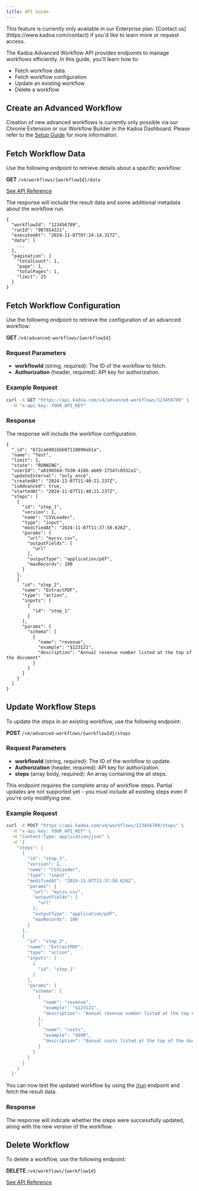 ```yaml
---
title: API Guide
---
```


<Note>
  This feature is currently only available in our Enterprise plan. [Contact
  us](https://www.kadoa.com/contact) if you'd like to learn more or request
  access.
</Note>

The Kadoa Advanced Workflow API provides endpoints to manage workflows efficiently. In this guide, you'll learn how to:

- Fetch workflow data
- Fetch workflow configuration
- Update an existing workflow
- Delete a workflow

## Create an Advanced Workflow
Creation of new advanced workflows is currently only possible via our Chrome Extension or our Workflow Builder in the Kadoa Dashboard.
Please refer to the [Setup Guide](/docs/advanced-workflows/setup) for more information.


## Fetch Workflow Data

Use the following endpoint to retrieve details about a specific workflow:

**GET** `/v4/workflows/{workflowId}/data`

[See API Reference](/api-reference/workflows/get-workflow-data-by-id)



The response will include the result data and some additional metadata about the workflow run.

```
{
  "workflowId": "123456789",
  "runId": "987654321",
  "executedAt": "2024-11-07T07:24:14.317Z",
  "data": [
    ...
  ],
  "pagination": {
    "totalCount": 1,
    "page": 1,
    "totalPages": 1,
    "limit": 25
  }
}
```

## Fetch Workflow Configuration
Use the following endpoint to retrieve the configuration of an advanced workflow:

**GET** `/v4/advanced-workflows/{workflowId}`

### Request Parameters

- **workflowId** (string, required): The ID of the workflow to fetch.
- **Authorization** (header, required): API key for authorization.

### Example Request
```bash
curl -X GET "https://api.kadoa.com/v4/advanced-workflows/123456789" \
  -H "x-api-key: YOUR_API_KEY"
```

### Response
The response will include the workflow configuration.

```
{
  "_id": "672ca6901bbb07110098eb1a",
  "name": "Test",
  "limit": 1,
  "state": "RUNNING",
  "userId": "a0198564-fb30-4186-ab69-27547c0552a1",
  "updateInterval": "only once",
  "createdAt": "2024-11-07T11:40:21.237Z",
  "isAdvanced": true,
  "startedAt": "2024-11-07T11:40:21.237Z",
  "steps": [
    {
      "id": "step_1",
      "version": 1,
      "name": "CSVLoader",
      "type": "input",
      "modifiedAt": "2024-11-07T11:37:50.626Z",
      "params": {
        "url": "mycsv.csv",
        "outputFields": [
          "url"
        ],
        "outputType": "application/pdf",
        "maxRecords": 100
      }
    },
    {
      "id": "step_2",
      "name": "ExtractPDF",
      "type": "action",
      "inputs": [
        {
          "id": "step_1"
        }
      ],
      "params": {
        "schema": [
          {
            "name": "revenue",
            "example": "$123121",
            "description": "Annual revenue number listed at the top of the document"
          }
        ]
      }
    }
  ]
}
```



## Update Workflow Steps

To update the steps in an existing workflow, use the following endpoint:

**POST** `/v4/advanced-workflows/{workflowId}/steps`

### Request Parameters

- **workflowId** (string, required): The ID of the workflow to update.
- **Authorization** (header, required): API key for authorization.
- **steps** (array body, required): An array containing the all steps.

<Note>
    This endpoint requires the complete array of workflow steps. Partial updates are not supported yet - you must include all existing steps even if you're only modifying one.
</Note>


### Example Request
```bash
curl -X POST "https://api.kadoa.com/v4/workflows/123456789/steps" \
  -H "x-api-key: YOUR_API_KEY" \
  -H "Content-Type: application/json" \
  -d '{
    "steps": [
      {
        "id": "step_1",
        "version": 1,
        "name": "CSVLoader",
        "type": "input",
        "modifiedAt": "2024-11-07T11:37:50.626Z",
        "params": {
          "url": "mycsv.csv",
          "outputFields": [
            "url"
          ],
          "outputType": "application/pdf",
          "maxRecords": 100
        }
      },
      {
        "id": "step_2",
        "name": "ExtractPDF",
        "type": "action",
        "inputs": [
          {
            "id": "step_1"
          }
        ],
        "params": {
          "schema": [
            {
              "name": "revenue",
              "example": "$123121",
              "description": "Annual revenue number listed at the top of the document"
            },
            {
              "name": "costs",
              "example": "$999",
              "description": "Annual costs listed at the top of the document"
            }
          ]
        }
      }
    ]
  }'
```

You can now test the updated workflow by using the [/run](/api-reference/workflows/run-a-workflow) endpoint and fetch the result data.

### Response
The response will indicate whether the steps were successfully updated, along with the new version of the workflow.

## Delete Workflow

To delete a workflow, use the following endpoint:

**DELETE** `/v4/workflows/{workflowId}`

[See API Reference](/api-reference/workflows/delete-a-workflow)
